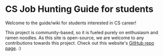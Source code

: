 # CS Job Hunting Guide for students

Welcome to the guide/wiki for students interested in CS career!

This project is community-based, so it is fueled purely on enthusiasm and ramen noodles. As this site is open-source, we are welcome to any contributions towards this project. Check out this website's [GitHub repo page](https://github.com/kaitech-kaist/guide). :)

